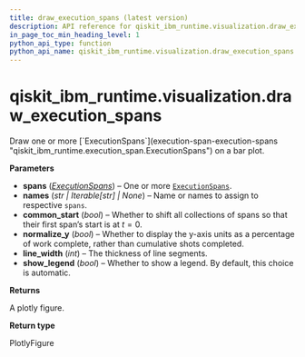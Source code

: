 ```yaml
---
title: draw_execution_spans (latest version)
description: API reference for qiskit_ibm_runtime.visualization.draw_execution_spans in the latest version of qiskit-ibm-runtime
in_page_toc_min_heading_level: 1
python_api_type: function
python_api_name: qiskit_ibm_runtime.visualization.draw_execution_spans
---
```


<span id="qiskit-ibm-runtime-visualization-draw-execution-spans" />

# qiskit\_ibm\_runtime.visualization.draw\_execution\_spans

<Function id="qiskit_ibm_runtime.visualization.draw_execution_spans" isDedicatedPage={true} github="https://github.com/Qiskit/qiskit-ibm-runtime/tree/stable/0.42/qiskit_ibm_runtime/visualization/draw_execution_spans.py#L51-L155" signature="draw_execution_spans(*spans, names=None, common_start=False, normalize_y=False, line_width=4, show_legend=None)">
  Draw one or more [`ExecutionSpans`](execution-span-execution-spans "qiskit_ibm_runtime.execution_span.ExecutionSpans") on a bar plot.

  **Parameters**

  *   **spans** ([*ExecutionSpans*](execution-span-execution-spans "qiskit_ibm_runtime.execution_span.ExecutionSpans")) – One or more [`ExecutionSpans`](execution-span-execution-spans "qiskit_ibm_runtime.execution_span.ExecutionSpans").
  *   **names** (*str | Iterable\[str] | None*) – Name or names to assign to respective `spans`.
  *   **common\_start** (*bool*) – Whether to shift all collections of spans so that their first span’s start is at $t=0$.
  *   **normalize\_y** (*bool*) – Whether to display the y-axis units as a percentage of work complete, rather than cumulative shots completed.
  *   **line\_width** (*int*) – The thickness of line segments.
  *   **show\_legend** (*bool*) – Whether to show a legend. By default, this choice is automatic.

  **Returns**

  A plotly figure.

  **Return type**

  PlotlyFigure
</Function>

